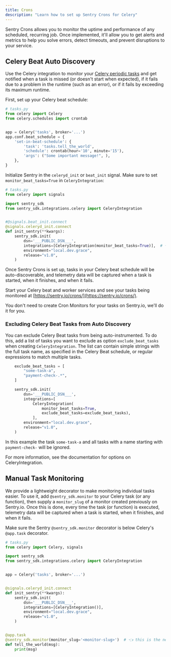 ```yaml
---
title: Crons
description: "Learn how to set up Sentry Crons for Celery"
---
```


Sentry Crons allows you to monitor the uptime and performance of any scheduled, recurring job. Once implemented, it'll allow you to get alerts and metrics to help you solve errors, detect timeouts, and prevent disruptions to your service.

## Celery Beat Auto Discovery

Use the Celery integration to monitor your [Celery periodic tasks](https://docs.celeryq.dev/en/stable/userguide/periodic-tasks.html) and get notified when a task is missed (or doesn't start when expected), if it fails due to a problem in the runtime (such as an error), or if it fails by exceeding its maximum runtime.

First, set up your Celery beat schedule:

```python
# tasks.py
from celery import Celery
from celery.schedules import crontab


app = Celery('tasks', broker='...')
app.conf.beat_schedule = {
    'set-in-beat-schedule': {
        'task': 'tasks.tell_the_world',
        'schedule': crontab(hour='10', minute='15'),
        'args': ("Some important message!", ),
    },
}
```

Initialize Sentry in the `celeryd_init` or `beat_init` signal. Make sure to set `monitor_beat_tasks=True` in `CeleryIntegration`:

<SignInNote />

```python
# tasks.py
from celery import signals

import sentry_sdk
from sentry_sdk.integrations.celery import CeleryIntegration


#@signals.beat_init.connect
@signals.celeryd_init.connect
def init_sentry(**kwargs):
    sentry_sdk.init(
        dsn='___PUBLIC_DSN___',
        integrations=[CeleryIntegration(monitor_beat_tasks=True)],  # 👈
        environment="local.dev.grace",
        release="v1.0",
    )
```

Once Sentry Crons is set up, tasks in your Celery beat schedule will be auto-discoverable, and telemetry data will be captured when a task is started, when it finishes, and when it fails.

Start your Celery beat and worker services and see your tasks being monitored at [https://sentry.io/crons/](https://sentry.io/crons/).

<Note>

You don't need to create Cron Monitors for your tasks on Sentry.io, we'll do it for you.

</Note>

### Excluding Celery Beat Tasks from Auto Discovery

You can exclude Celery Beat tasks from being auto-instrumented. To do this, add a list of tasks you want to exclude as option `exclude_beat_tasks` when creating `CeleryIntegration`. The list can contain simple strings with the full task name, as specified in the Celery Beat schedule, or regular expressions to match multiple tasks.

<SignInNote />

```python
    exclude_beat_tasks = [
        "some-task-a",
        "payment-check-.*",
    ]

    sentry_sdk.init(
        dsn='___PUBLIC_DSN___',
        integrations=[
            CeleryIntegration(
                monitor_beat_tasks=True,
                exclude_beat_tasks=exclude_beat_tasks),
            ],
        environment="local.dev.grace",
        release="v1.0",
    )
```

In this example the task `some-task-a` and all tasks with a name starting with `payment-check-` will be ignored.

For more information, see the documentation for <PlatformLink to="/#options">options on CeleryIntegration</PlatformLink>.

## Manual Task Monitoring

We provide a lightweight decorator to make monitoring individual tasks easier. To use it, add `@sentry_sdk.monitor` to your Celery task (or any function), then supply a `monitor_slug` of a monitor created previously on Sentry.io. Once this is done, every time the task (or function) is executed, telemetry data will be captured when a task is started, when it finishes, and when it fails.

<Note>

Make sure the Sentry `@sentry_sdk.monitor` decorator is below Celery's `@app.task` decorator.

</Note>

<SignInNote />

```python
# tasks.py
from celery import Celery, signals

import sentry_sdk
from sentry_sdk.integrations.celery import CeleryIntegration


app = Celery('tasks', broker='...')


@signals.celeryd_init.connect
def init_sentry(**kwargs):
    sentry_sdk.init(
        dsn='___PUBLIC_DSN___',
        integrations=[CeleryIntegration()],
        environment="local.dev.grace",
        release="v1.0",
    )


@app.task
@sentry_sdk.monitor(monitor_slug='<monitor-slug>')  # 👈 this is the new line.
def tell_the_world(msg):
    print(msg)
```
